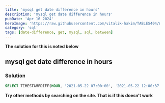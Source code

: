 ```yaml
---
title: 'mysql get date difference in hours'
description: 'mysql get date difference in hours'
pubDate: 'Apr 16 2024'
heroImage: 'https://raw.githubusercontent.com/vitalik-hakim/TABLES404/main/error_b/sql.png'
category: 'sql'
tags: [date-difference, get, mysql, sql, between]
---
```


**The solution for this is noted below**

## mysql get date difference in hours

### Solution

```sql
SELECT TIMESTAMPDIFF(HOUR, '2021-05-22 07:00:00', '2021-05-22 12:00:37') as time_diff_in_hours;
```

**Try other methods by searching on the site. That is if this doesn't work**
